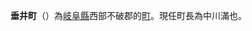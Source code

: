 {{unreferenced|time=2015-11-10T01:49:36+00:00}}
{{日本町村|
自治體名=垂井|
町村=町|
圖像=[[File:Nangu-taisha_(Romon).jpg|240px]]|
圖像說明=[[南宮大社|南宮大社]]（[[美濃國|美濃國]][[一宮|一宮]]）|
町村旗=[[File:Flag_of_Tarui_Gifu.svg|100px]]|
町村章=[[File:Symbol_of_Tarui_Gifu.svg|100px]]|
日文原名=垂井町|
平假名=たるいちょう|
羅馬字拼音=Tarui-chō|
都道府縣=岐阜縣|
支廳=|
郡=不破郡|
編號=21361-6|
面積=57.14|
邊界未定=|
人口=28,779|
統計時間=2006年9月1日|
自治體=[[大垣市|大垣市]]、[[不破郡|不破郡]][[關原町|關原町]]、<br />[[養老郡|養老郡]][[養老町|養老町]]、<br />[[揖斐郡|揖斐郡]][[揖斐川町|揖斐川町]]、[[池田町_(岐阜縣)|池田町]]|
樹=|
花=|
其他象徵物=|
其他象徵=|
郵遞區號=503-2193|
所在地=不破郡垂井町1532番地1號|
電話號碼=584-22-1151|
外部連結=http://www.ginet.or.jp/tarui/ |
經度= |
緯度= |
地圖=[[File:Tarui_in_Gifu_Prefecture.png|250px]]|
參考資料= |
}}
'''垂井町'''（{{jpn|j=垂井町|hg=たるいちょう|rm=Tarui chō|f=y}}）為[[岐阜縣|岐阜縣]]西部不破郡的[[町|町]]。現任町長為中川滿也。
{{岐阜縣}}
{{Authority control}}
{{Japan-geo-stub}}